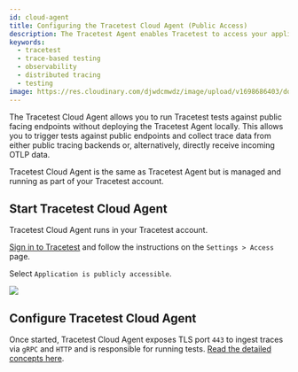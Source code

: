 ```yaml
---
id: cloud-agent
title: Configuring the Tracetest Cloud Agent (Public Access)
description: The Tracetest Agent enables Tracetest to access your application under test and to ingest trace data from your OpenTelemetry Collector or tracing backend. Learn how to configure the Tracetest Agent that runs in your environment as an executable, Docker container, or in your Cloud Native infrastructure.
keywords:
  - tracetest
  - trace-based testing
  - observability
  - distributed tracing
  - testing
image: https://res.cloudinary.com/djwdcmwdz/image/upload/v1698686403/docs/Blog_Thumbnail_14_rsvkmo.jpg
---
```


The Tracetest Cloud Agent allows you to run Tracetest tests against public facing endpoints without deploying the Tracetest Agent locally. This allows you to trigger tests against public endpoints and collect trace data from either public tracing backends or, alternatively, directly receive incoming OTLP data.

Tracetest Cloud Agent is the same as Tracetest Agent but is managed and running as part of your Tracetest account.

## Start Tracetest Cloud Agent

Tracetest Cloud Agent runs in your Tracetest account.

[Sign in to Tracetest](https://app.tracetest.io/) and follow the instructions on the `Settings > Access` page.

Select `Application is publicly accessible`.

![](https://res.cloudinary.com/djwdcmwdz/image/upload/v1712602150/docs/app.tracetest.io_organizations_ttorg_2179a9cd8ba8dfa5_environments_ttenv_597cf82c754c2a01_settings_2_bs2zc9.png)

## Configure Tracetest Cloud Agent

Once started, Tracetest Cloud Agent exposes TLS port `443` to ingest traces via `gRPC` and `HTTP` and is responsible for running tests. [Read the detailed concepts here](/concepts/cloud-agent).
